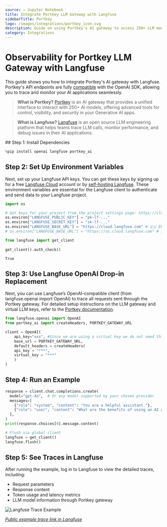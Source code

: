```yaml
---
source: ⚠️ Jupyter Notebook
title: Integrate Portkey LLM Gateway with Langfuse
sidebarTitle: Portkey
logo: /images/integrations/portkey_icon.svg
description: Guide on using Portkey's AI gateway to access 250+ LLM models with Langfuse via the OpenAI SDK.
category: Integrations
---
```


# Observability for Portkey LLM Gateway with Langfuse

This guide shows you how to integrate Portkey's AI gateway with Langfuse. Portkey's API endpoints are fully [compatible](https://portkey.ai/docs/api-reference/inference-api/introduction) with the OpenAI SDK, allowing you to trace and monitor your AI applications seamlessly.

> **What is Portkey?** [Portkey](https://portkey.ai/) is an AI gateway that provides a unified interface to interact with 250+ AI models, offering advanced tools for control, visibility, and security in your Generative AI apps.

> **What is Langfuse?** [Langfuse](https://langfuse.com) is an open source LLM engineering platform that helps teams trace LLM calls, monitor performance, and debug issues in their AI applications.

<Steps>
## Step 1: Install Dependencies


```python
%pip install openai langfuse portkey_ai
```

## Step 2: Set Up Environment Variables

Next, set up your Langfuse API keys. You can get these keys by signing up for a free [Langfuse Cloud](https://cloud.langfuse.com/) account or by [self-hosting Langfuse](https://langfuse.com/self-hosting). These environment variables are essential for the Langfuse client to authenticate and send data to your Langfuse project.


```python
import os

# Get keys for your project from the project settings page: https://cloud.langfuse.com
os.environ["LANGFUSE_PUBLIC_KEY"] = "pk-lf-..." 
os.environ["LANGFUSE_SECRET_KEY"] = "sk-lf-..." 
os.environ["LANGFUSE_BASE_URL"] = "https://cloud.langfuse.com" # 🇪🇺 EU region
# os.environ["LANGFUSE_BASE_URL"] = "https://us.cloud.langfuse.com" # 🇺🇸 US region
```


```python
from langfuse import get_client
 
get_client().auth_check()
```




    True



## Step 3: Use Langfuse OpenAI Drop-in Replacement

Next, you can use Langfuse’s OpenAI-compatible client (from langfuse.openai import OpenAI) to trace all requests sent through the Portkey gateway. For detailed setup instructions on the LLM gateway and virtual LLM keys, refer to the [Portkey documentation](https://portkey.ai/docs/product/ai-gateway).


```python
from langfuse.openai import OpenAI
from portkey_ai import createHeaders, PORTKEY_GATEWAY_URL

client = OpenAI(
    api_key="xxx", #Since we are using a virtual key we do not need this 
    base_url = PORTKEY_GATEWAY_URL, 
    default_headers = createHeaders(
    api_key = "***",
    virtual_key = "***"
    )
)
```

## Step 4: Run an Example


```python
response = client.chat.completions.create(
  model="gpt-4o",  # Or any model supported by your chosen provider
  messages=[
    {"role": "system", "content": "You are a helpful assistant."},
    {"role": "user", "content": "What are the benefits of using an AI gateway?"},
  ],
)
print(response.choices[0].message.content)

# Flush via global client
langfuse = get_client()
langfuse.flush()
```

## Step 5: See Traces in Langfuse

After running the example, log in to Langfuse to view the detailed traces, including:

- Request parameters
- Response content
- Token usage and latency metrics
- LLM model information through Portkey gateway

![Langfuse Trace Example](https://langfuse.com/images/cookbook/integration-portkey/portkey-example-trace.png)

_[Public example trace link in Langfuse](https://cloud.langfuse.com/project/cloramnkj0002jz088vzn1ja4/traces/4a2391624dcd7478e56d188f55379049?timestamp=2025-07-01T13:54:00.114Z&display=details)_
</Steps>


<LearnMore />
